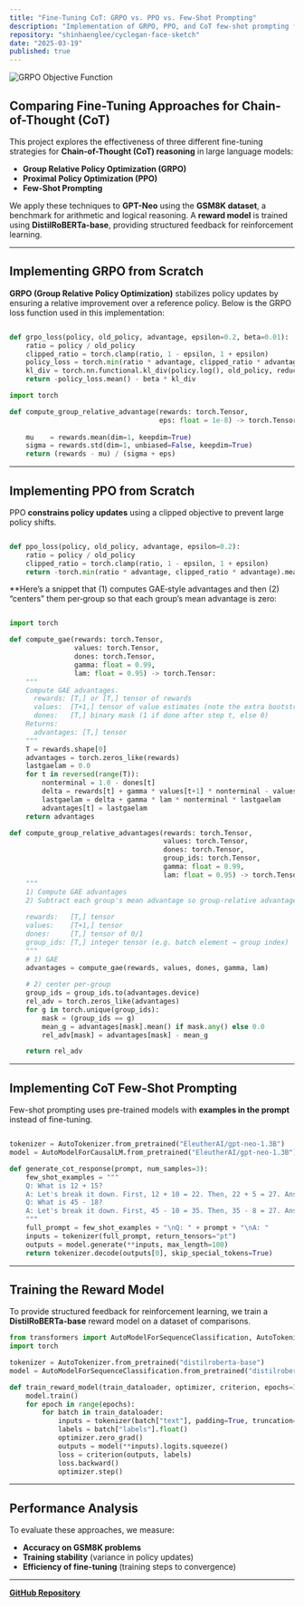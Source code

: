 ```yaml
---
title: "Fine-Tuning CoT: GRPO vs. PPO vs. Few-Shot Prompting"
description: "Implementation of GRPO, PPO, and CoT few-shot prompting from scratch to compare fine-tuning approaches for Chain-of-Thought reasoning in GPT-Neo using the GSM8K dataset."
repository: "shinhaenglee/cyclegan-face-sketch"
date: "2025-03-19"
published: true
---
```


![GRPO Objective Function](./image.png)

##  Comparing Fine-Tuning Approaches for Chain-of-Thought (CoT)

This project explores the effectiveness of three different fine-tuning strategies for **Chain-of-Thought (CoT) reasoning** in large language models:

- **Group Relative Policy Optimization (GRPO)**
- **Proximal Policy Optimization (PPO)**
- **Few-Shot Prompting**

We apply these techniques to **GPT-Neo** using the **GSM8K dataset**, a benchmark for arithmetic and logical reasoning. A **reward model** is trained using **DistilRoBERTa-base**, providing structured feedback for reinforcement learning.

---

##  Implementing GRPO from Scratch

**GRPO (Group Relative Policy Optimization)** stabilizes policy updates by ensuring a relative improvement over a reference policy. Below is the GRPO loss function used in this implementation:

```python

def grpo_loss(policy, old_policy, advantage, epsilon=0.2, beta=0.01):
    ratio = policy / old_policy
    clipped_ratio = torch.clamp(ratio, 1 - epsilon, 1 + epsilon)
    policy_loss = torch.min(ratio * advantage, clipped_ratio * advantage)
    kl_div = torch.nn.functional.kl_div(policy.log(), old_policy, reduction="batchmean")
    return -policy_loss.mean() - beta * kl_div

import torch

def compute_group_relative_advantage(rewards: torch.Tensor,
                                     eps: float = 1e-8) -> torch.Tensor:
                                     
    mu    = rewards.mean(dim=1, keepdim=True)
    sigma = rewards.std(dim=1, unbiased=False, keepdim=True)
    return (rewards - mu) / (sigma + eps)


```
---

##  Implementing PPO from Scratch

PPO **constrains policy updates** using a clipped objective to prevent large policy shifts.

```python

def ppo_loss(policy, old_policy, advantage, epsilon=0.2):
    ratio = policy / old_policy
    clipped_ratio = torch.clamp(ratio, 1 - epsilon, 1 + epsilon)
    return -torch.min(ratio * advantage, clipped_ratio * advantage).mean()

```

**Here’s a snippet that (1) computes GAE‐style advantages and then (2) “centers” them per‐group so that each group’s mean advantage is zero:

```python

import torch

def compute_gae(rewards: torch.Tensor,
                values: torch.Tensor,
                dones: torch.Tensor,
                gamma: float = 0.99,
                lam: float = 0.95) -> torch.Tensor:
    """
    Compute GAE advantages.
      rewards: [T,] or [T,] tensor of rewards
      values:  [T+1,] tensor of value estimates (note the extra bootstrap value)
      dones:   [T,] binary mask (1 if done after step t, else 0)
    Returns:
      advantages: [T,] tensor
    """
    T = rewards.shape[0]
    advantages = torch.zeros_like(rewards)
    lastgaelam = 0.0
    for t in reversed(range(T)):
        nonterminal = 1.0 - dones[t]
        delta = rewards[t] + gamma * values[t+1] * nonterminal - values[t]
        lastgaelam = delta + gamma * lam * nonterminal * lastgaelam
        advantages[t] = lastgaelam
    return advantages

def compute_group_relative_advantages(rewards: torch.Tensor,
                                      values: torch.Tensor,
                                      dones: torch.Tensor,
                                      group_ids: torch.Tensor,
                                      gamma: float = 0.99,
                                      lam: float = 0.95) -> torch.Tensor:
    """
    1) Compute GAE advantages
    2) Subtract each group's mean advantage so group-relative advantages sum to zero
    
    rewards:   [T,] tensor
    values:    [T+1,] tensor
    dones:     [T,] tensor of 0/1
    group_ids: [T,] integer tensor (e.g. batch element → group index)
    """
    # 1) GAE
    advantages = compute_gae(rewards, values, dones, gamma, lam)
    
    # 2) center per-group
    group_ids = group_ids.to(advantages.device)
    rel_adv = torch.zeros_like(advantages)
    for g in torch.unique(group_ids):
        mask = (group_ids == g)
        mean_g = advantages[mask].mean() if mask.any() else 0.0
        rel_adv[mask] = advantages[mask] - mean_g

    return rel_adv


```

---

##  Implementing CoT Few-Shot Prompting

Few-shot prompting uses pre-trained models with **examples in the prompt** instead of fine-tuning.

```python

tokenizer = AutoTokenizer.from_pretrained("EleutherAI/gpt-neo-1.3B")
model = AutoModelForCausalLM.from_pretrained("EleutherAI/gpt-neo-1.3B")

def generate_cot_response(prompt, num_samples=3):
    few_shot_examples = """
    Q: What is 12 + 15?
    A: Let's break it down. First, 12 + 10 = 22. Then, 22 + 5 = 27. Answer: 27.
    Q: What is 45 - 18?
    A: Let's break it down. First, 45 - 10 = 35. Then, 35 - 8 = 27. Answer: 27.
    """
    full_prompt = few_shot_examples + "\nQ: " + prompt + "\nA: "
    inputs = tokenizer(full_prompt, return_tensors="pt")
    outputs = model.generate(**inputs, max_length=100)
    return tokenizer.decode(outputs[0], skip_special_tokens=True)
```

---

##  Training the Reward Model

To provide structured feedback for reinforcement learning, we train a **DistilRoBERTa-base** reward model on a dataset of comparisons.

```python
from transformers import AutoModelForSequenceClassification, AutoTokenizer
import torch

tokenizer = AutoTokenizer.from_pretrained("distilroberta-base")
model = AutoModelForSequenceClassification.from_pretrained("distilroberta-base", num_labels=1)

def train_reward_model(train_dataloader, optimizer, criterion, epochs=3):
    model.train()
    for epoch in range(epochs):
        for batch in train_dataloader:
            inputs = tokenizer(batch["text"], padding=True, truncation=True, return_tensors="pt")
            labels = batch["labels"].float()
            optimizer.zero_grad()
            outputs = model(**inputs).logits.squeeze()
            loss = criterion(outputs, labels)
            loss.backward()
            optimizer.step()
```

---

##  Performance Analysis

To evaluate these approaches, we measure:
- **Accuracy on GSM8K problems**
- **Training stability** (variance in policy updates)
- **Efficiency of fine-tuning** (training steps to convergence)



---

 **[GitHub Repository](https://github.com/OneOfCosmosMostWanted)**


